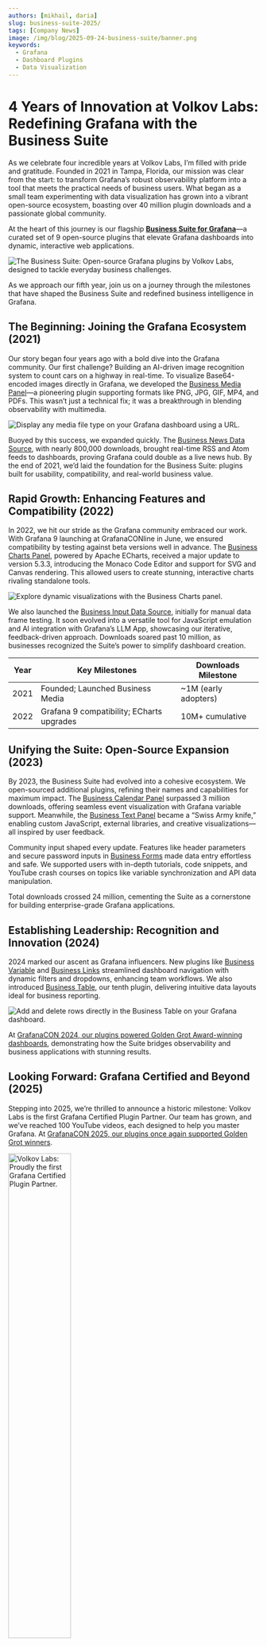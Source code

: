```yaml
---
authors: [mikhail, daria]
slug: business-suite-2025/
tags: [Company News]
image: /img/blog/2025-09-24-business-suite/banner.png
keywords:
  - Grafana
  - Dashboard Plugins
  - Data Visualization
---
```



# 4 Years of Innovation at Volkov Labs: Redefining Grafana with the Business Suite

As we celebrate four incredible years at Volkov Labs, I’m filled with pride and gratitude. Founded in 2021 in Tampa, Florida, our mission was clear from the start: to transform Grafana’s robust observability platform into a tool that meets the practical needs of business users. What began as a small team experimenting with data visualization has grown into a vibrant open-source ecosystem, boasting over 40 million plugin downloads and a passionate global community.

At the heart of this journey is our flagship **[Business Suite for Grafana](/plugins/)**—a curated set of 9 open-source plugins that elevate Grafana dashboards into dynamic, interactive web applications.

<Image
  src="/img/suite.png"
  title="The Business Suite: Open-source Grafana plugins by Volkov Labs, designed to tackle everyday business challenges."
/>

As we approach our fifth year, join us on a journey through the milestones that have shaped the Business Suite and redefined business intelligence in Grafana.

## The Beginning: Joining the Grafana Ecosystem (2021)

Our story began four years ago with a bold dive into the Grafana community. Our first challenge? Building an AI-driven image recognition system to count cars on a highway in real-time. To visualize Base64-encoded images directly in Grafana, we developed the [Business Media Panel](/plugins/business-media/)—a pioneering plugin supporting formats like PNG, JPG, GIF, MP4, and PDFs. This wasn’t just a technical fix; it was a breakthrough in blending observability with multimedia.

<Image
  title="Display any media file type on your Grafana dashboard using a URL."
  src="/img/blog/2024-09-06-business-media-6.1.0/video-link.gif"
/>

Buoyed by this success, we expanded quickly. The [Business News Data Source](/plugins/business-news/), with nearly 800,000 downloads, brought real-time RSS and Atom feeds to dashboards, proving Grafana could double as a live news hub. By the end of 2021, we’d laid the foundation for the Business Suite: plugins built for usability, compatibility, and real-world business value.

## Rapid Growth: Enhancing Features and Compatibility (2022)

In 2022, we hit our stride as the Grafana community embraced our work. With Grafana 9 launching at GrafanaCONline in June, we ensured compatibility by testing against beta versions well in advance. The [Business Charts Panel](/plugins/business-charts/), powered by Apache ECharts, received a major update to version 5.3.3, introducing the Monaco Code Editor and support for SVG and Canvas rendering. This allowed users to create stunning, interactive charts rivaling standalone tools.

<Image
  title="Explore dynamic visualizations with the Business Charts panel."
  src="/img/plugins/business-charts/business-charts.gif"
/>

We also launched the [Business Input Data Source](/plugins/business-input/), initially for manual data frame testing. It soon evolved into a versatile tool for JavaScript emulation and AI integration with Grafana’s LLM App, showcasing our iterative, feedback-driven approach. Downloads soared past 10 million, as businesses recognized the Suite’s power to simplify dashboard creation.

| Year | Key Milestones                            | Downloads Milestone  |
| ---- | ----------------------------------------- | -------------------- |
| 2021 | Founded; Launched Business Media          | ~1M (early adopters) |
| 2022 | Grafana 9 compatibility; ECharts upgrades | 10M+ cumulative      |

## Unifying the Suite: Open-Source Expansion (2023)

By 2023, the Business Suite had evolved into a cohesive ecosystem. We open-sourced additional plugins, refining their names and capabilities for maximum impact. The [Business Calendar Panel](/plugins/business-calendar/) surpassed 3 million downloads, offering seamless event visualization with Grafana variable support. Meanwhile, the [Business Text Panel](/plugins/business-text/) became a “Swiss Army knife,” enabling custom JavaScript, external libraries, and creative visualizations—all inspired by user feedback.

<Youtube
  id="UVMysEjouNo"
  title="Business Text Panel for Grafana: Key Features in Version 5.0.0"
/>

Community input shaped every update. Features like header parameters and secure password inputs in [Business Forms](/plugins/business-forms/) made data entry effortless and safe. We supported users with in-depth tutorials, code snippets, and YouTube crash courses on topics like variable synchronization and API data manipulation.

<Youtube
  id="V4Sza0uDQNs"
  title="File Uploads Made Easy with Grafana Dashboards"
/>

Total downloads crossed 24 million, cementing the Suite as a cornerstone for building enterprise-grade Grafana applications.

## Establishing Leadership: Recognition and Innovation (2024)

2024 marked our ascent as Grafana influencers. New plugins like [Business Variable](/plugins/business-variable/) and [Business Links](/plugins/business-links/) streamlined dashboard navigation with dynamic filters and dropdowns, enhancing team workflows. We also introduced [Business Table](/plugins/business-table/), our tenth plugin, delivering intuitive data layouts ideal for business reporting.

<Image
  title="Add and delete rows directly in the Business Table on your Grafana dashboard."
  src="/img/blog/2024-12-04-business-table-1.9.0/table-add-delete-row.gif"
/>

At [GrafanaCON 2024, our plugins powered Golden Grot Award-winning dashboards](/blog/grafanacon-2024), demonstrating how the Suite bridges observability and business applications with stunning results.

## Looking Forward: Grafana Certified and Beyond (2025)

Stepping into 2025, we’re thrilled to announce a historic milestone: Volkov Labs is the first Grafana Certified Plugin Partner. Our team has grown, and we’ve reached 100 YouTube videos, each designed to help you master Grafana. At [GrafanaCON 2025, our plugins once again supported Golden Grot winners](/blog/golden-grot-2025/).

<Image
  title="Volkov Labs: Proudly the first Grafana Certified Plugin Partner."
  src="/img/index/partner-badge.png"
  width="50%"
/>

What’s next? We’re exploring deeper AI integrations with full compatibility for Grafana 12 already secured. The Business Suite is ready to empower millions more users in the years ahead.

## A Heartfelt Thank You

Four years of innovation wouldn’t have been possible without _you_—our incredible community. Your GitHub issues, YouTube comments, and shared dashboards have shaped every feature and line of code. From 1 million downloads in our first year to over 40 million today, you’ve helped turn our vision into an industry standard.

<Image
  title="Celebrating 42 million downloads on our release dashboard."
  src="/img/blog/2025-09-24-business-suite/release.png"
/>

Ready to transform your Grafana experience? Explore the [Business Suite](/plugins/), dive into our [GitHub organization](https://github.com/VolkovLabs), or check out our latest [tutorials on YouTube](https://www.youtube.com/@volkovlabs). Together, let’s keep pushing the boundaries of what Grafana can do.

<Feedback />
